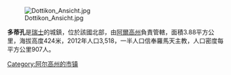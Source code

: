 [[Image:Dottikon_Ansicht.jpg|right]]

'''多蒂孔'''是[[瑞士|瑞士]]的城鎮，位於該國北部，由[[阿爾高州|阿爾高州]]負責管轄，面積3.88平方公里，海拔高度424米，2012年人口3,518，一半人口信奉羅馬天主教，人口密度每平方公里907人。

{{Switzerland-geo-stub}}
[[Category:阿尔高州的市镇|Category:阿尔高州的市镇]]